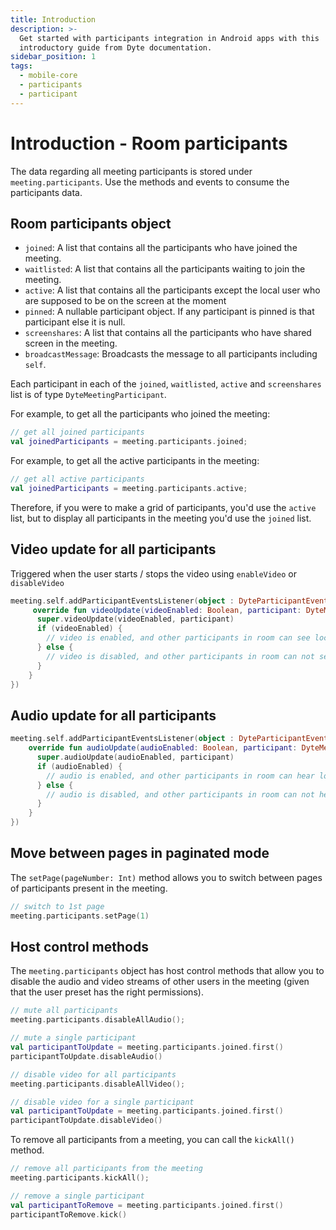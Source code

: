 ```yaml
---
title: Introduction
description: >-
  Get started with participants integration in Android apps with this
  introductory guide from Dyte documentation.
sidebar_position: 1
tags:
  - mobile-core
  - participants
  - participant
---
```


# Introduction - Room participants

The data regarding all meeting participants is stored under
`meeting.participants`. Use the methods and events to consume the participants
data.

## Room participants object

- `joined`: A list that contains all the participants who have joined the
  meeting.
- `waitlisted`: A list that contains all the participants waiting to join the
  meeting.
- `active`: A list that contains all the participants except the local user who
  are supposed to be on the screen at the moment
- `pinned`: A nullable participant object. If any participant is pinned is that
  participant else it is null.
- `screenshares`: A list that contains all the participants who have shared
  screen in the meeting.
- `broadcastMessage`: Broadcasts the message to all participants including `self`.

Each participant in each of the `joined`, `waitlisted`, `active` and
`screenshares` list is of type `DyteMeetingParticipant`.

For example, to get all the participants who joined the meeting:

```kotlin
// get all joined participants
val joinedParticipants = meeting.participants.joined;
```

For example, to get all the active participants in the meeting:

```kotlin
// get all active participants
val joinedParticipants = meeting.participants.active;
```

Therefore, if you were to make a grid of participants, you'd use the `active`
list, but to display all participants in the meeting you'd use the `joined`
list.

## Video update for all participants

Triggered when the user starts / stops the video using `enableVideo` or
`disableVideo`

```kotlin
meeting.self.addParticipantEventsListener(object : DyteParticipantEventsListener {
     override fun videoUpdate(videoEnabled: Boolean, participant: DyteMeetingParticipant) {
      super.videoUpdate(videoEnabled, participant)
      if (videoEnabled) {
        // video is enabled, and other participants in room can see local user
      } else {
        // video is disabled, and other participants in room can not see local user.
      }
    }
})
```

## Audio update for all participants

```kotlin
meeting.self.addParticipantEventsListener(object : DyteParticipantEventsListener {
    override fun audioUpdate(audioEnabled: Boolean, participant: DyteMeetingParticipant) {
      super.audioUpdate(audioEnabled, participant)
      if (audioEnabled) {
        // audio is enabled, and other participants in room can hear local user
      } else {
        // audio is disabled, and other participants in room can not hear local user.
      }
    }
})
```

## Move between pages in paginated mode

The `setPage(pageNumber: Int)` method allows you to switch between pages of
participants present in the meeting.

```kotlin
// switch to 1st page
meeting.participants.setPage(1)
```

## Host control methods

The `meeting.participants` object has host control methods that allow you to
disable the audio and video streams of other users in the meeting (given that
the user preset has the right permissions).

```kotlin
// mute all participants
meeting.participants.disableAllAudio();

// mute a single participant
val participantToUpdate = meeting.participants.joined.first()
participantToUpdate.disableAudio()

// disable video for all participants
meeting.participants.disableAllVideo();

// disable video for a single participant
val participantToUpdate = meeting.participants.joined.first()
participantToUpdate.disableVideo()
```

To remove all participants from a meeting, you can call the `kickAll()` method.

```kotlin
// remove all participants from the meeting
meeting.participants.kickAll();

// remove a single participant
val participantToRemove = meeting.participants.joined.first()
participantToRemove.kick()
```

<head>
  <title>Android Core Introduction</title>
</head>
